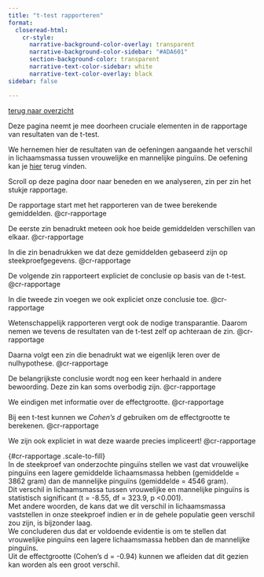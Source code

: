 ```yaml
---
title: "t-test rapporteren"
format: 
  closeread-html:
    cr-style:
      narrative-background-color-overlay: transparent
      narrative-background-color-sidebar: "#ADA601"
      section-background-color: transparent
      narrative-text-color-sidebar: white
      narrative-text-color-overlay: black
sidebar: false

---
```


[terug naar overzicht](Rapporteren.qmd)

Deze pagina neemt je mee doorheen cruciale elementen in de rapportage van resultaten van de t-test. 

We hernemen hier de resultaten van de oefeningen aangaande het verschil in lichaamsmassa tussen vrouwelijke en mannelijke pinguïns. De oefening kan je [hier](Zelftest_t_test.qmd) terug vinden.

Scroll op deze pagina door naar beneden en we analyseren, zin per zin het stukje rapportage.



:::{.cr-section}

De rapportage start met het rapporteren van de twee berekende gemiddelden. [@cr-rapportage]{highlight="cr-gemiddelde1,cr-gemiddelde2"}

De eerste zin benadrukt meteen ook hoe beide gemiddelden verschillen van elkaar. [@cr-rapportage]{hlz="cr-richting"}

In die zin benadrukken we dat deze gemiddelden gebaseerd zijn op steekproefgegevens. [@cr-rapportage]{hlz="cr-steekproef"}

De volgende zin rapporteert expliciet de conclusie op basis van de t-test. [@cr-rapportage]{hlz="2"}

In die tweede zin voegen we ook expliciet onze conclusie toe. [@cr-rapportage]{hlz="cr-significant"}

Wetenschappelijk rapporteren vergt ook de nodige transparantie. Daarom nemen we tevens de resultaten van de t-test zelf op achteraan de zin. [@cr-rapportage]{hlz="cr-gegevens"}

Daarna volgt een zin die benadrukt wat we eigenlijk leren over de nulhypothese. [@cr-rapportage]{hlz="cr-nulhypothese"}

De belangrijkste conclusie wordt nog een keer herhaald in andere bewoording. Deze zin kan soms overbodig zijn. [@cr-rapportage]{hlz="4"} 

We eindigen met informatie over de effectgrootte. [@cr-rapportage]{hlz="5"}

Bij een t-test kunnen we *Cohen's d* gebruiken om de effectgrootte te berekenen. [@cr-rapportage]{hlz="cr-cohen"}

We zijn ook expliciet in wat deze waarde precies impliceert! [@cr-rapportage]{hlz="cr-effectgrootte"}

| {#cr-rapportage .scale-to-fill}
| [In de steekproef]{#cr-steekproef} van onderzochte pinguïns stellen we vast dat [vrouwelijke pinguïns een lagere gemiddelde lichaamsmassa hebben]{#cr-richting} [(gemiddelde = 3862 gram)]{#cr-gemiddelde1} dan de mannelijke pinguïns [(gemiddelde = 4546 gram)]{#cr-gemiddelde2}. 
| Dit verschil in lichaamsmassa tussen vrouwelijke en mannelijke pinguïns is [statistisch significant]{#cr-significant} [(t = -8.55, df = 323.9, p <0.001)]{#cr-gegevens}. 
| Met andere woorden, de kans dat we dit verschil in lichaamsmassa vaststellen in onze steekproef [indien er in de gehele populatie geen verschil zou zijn]{#cr-nulhypothese}, is bijzonder laag. 
| We concluderen dus dat er voldoende evidentie is om te stellen dat vrouwelijke pinguïns een lagere lichaamsmassa hebben dan de mannelijke pinguïns. 
| Uit de effectgrootte [(Cohen's d = -0.94)]{#cr-cohen} kunnen we afleiden dat dit gezien kan worden als [een groot verschil]{#cr-effectgrootte}.
:::